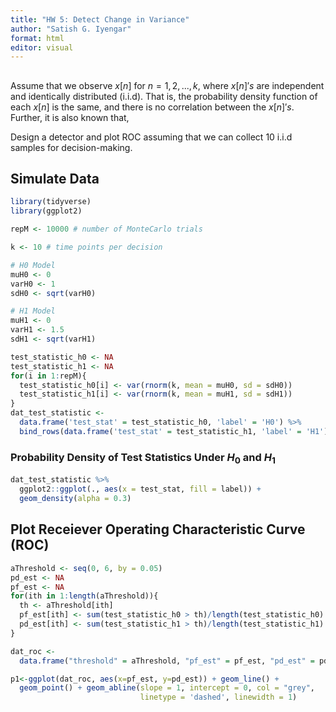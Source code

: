 ```yaml
---
title: "HW 5: Detect Change in Variance"
author: "Satish G. Iyengar"
format: html
editor: visual
---
```


## 

Assume that we observe $x[n]$ for $n = 1, 2, ..., k$, where $x[n]'s$ are independent and identically distributed (i.i.d). That is, the probability density function of each $x[n]$ is the same, and there is no correlation between the $x[n]'s$. Further, it is also known that,

```{=tex}
\begin{eqnarray}
  H0: x[n] & ~ & Normal (mean = 0, variance = 1) \\
  H1: x[n] & ~ & Normal (mean = 0, variance = 1.5)
\end{eqnarray}
```
Design a detector and plot ROC assuming that we can collect 10 i.i.d samples for decision-making.

## 

## Simulate Data

```r
library(tidyverse)
library(ggplot2)

```

```r
repM <- 10000 # number of MonteCarlo trials

k <- 10 # time points per decision

# H0 Model
muH0 <- 0
varH0 <- 1
sdH0 <- sqrt(varH0)

# H1 Model
muH1 <- 0
varH1 <- 1.5
sdH1 <- sqrt(varH1)

test_statistic_h0 <- NA
test_statistic_h1 <- NA
for(i in 1:repM){
  test_statistic_h0[i] <- var(rnorm(k, mean = muH0, sd = sdH0))
  test_statistic_h1[i] <- var(rnorm(k, mean = muH1, sd = sdH1))
}
dat_test_statistic <- 
  data.frame('test_stat' = test_statistic_h0, 'label' = 'H0') %>%
  bind_rows(data.frame('test_stat' = test_statistic_h1, 'label' = 'H1'))

```

### Probability Density of Test Statistics Under $H_0$ and $H_1$

```r
dat_test_statistic %>% 
  ggplot2::ggplot(., aes(x = test_stat, fill = label)) + 
  geom_density(alpha = 0.3)
```

## Plot Receiever Operating Characteristic Curve (ROC)

```r
aThreshold <- seq(0, 6, by = 0.05)
pd_est <- NA
pf_est <- NA
for(ith in 1:length(aThreshold)){
  th <- aThreshold[ith]
  pf_est[ith] <- sum(test_statistic_h0 > th)/length(test_statistic_h0)
  pd_est[ith] <- sum(test_statistic_h1 > th)/length(test_statistic_h1)
}

dat_roc <- 
  data.frame("threshold" = aThreshold, "pf_est" = pf_est, "pd_est" = pd_est)

```


```r
p1<-ggplot(dat_roc, aes(x=pf_est, y=pd_est)) + geom_line() +
  geom_point() + geom_abline(slope = 1, intercept = 0, col = "grey",
                             linetype = 'dashed', linewidth = 1)

```
